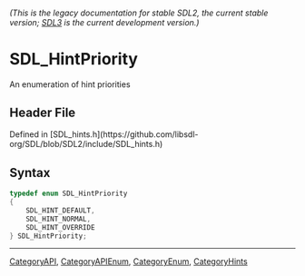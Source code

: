 ====== (This is the legacy documentation for stable SDL2, the current stable version; [https://wiki.libsdl.org/SDL3/ SDL3] is the current development version.) ======
= SDL_HintPriority =

An enumeration of hint priorities

== Header File ==

Defined in [SDL_hints.h](https://github.com/libsdl-org/SDL/blob/SDL2/include/SDL_hints.h)

== Syntax ==

<syntaxhighlight lang='c'>
typedef enum SDL_HintPriority
{
    SDL_HINT_DEFAULT,
    SDL_HINT_NORMAL,
    SDL_HINT_OVERRIDE
} SDL_HintPriority;</syntaxhighlight>

----
[[CategoryAPI]], [[CategoryAPIEnum]], [[CategoryEnum]], [[CategoryHints]]


